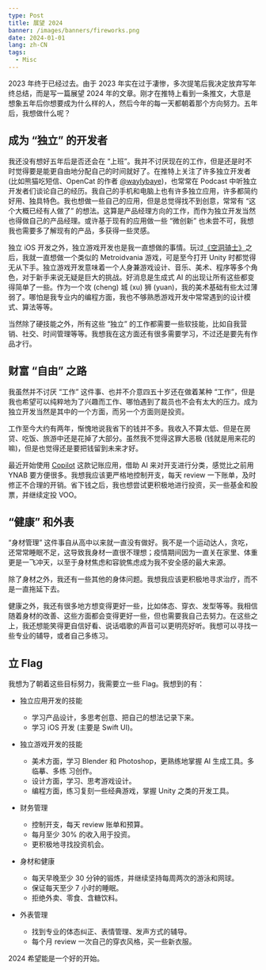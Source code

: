 ```yaml
---
type: Post
title: 展望 2024
banner: /images/banners/fireworks.png
date: 2024-01-01
lang: zh-CN
tags:
  - Misc
---
```


2023 年终于已经过去。由于 2023 年实在过于凄惨，多次提笔后我决定放弃写年终总结，而是写一篇展望 2024 年的文章。刚才在推特上看到一条推文，大意是想象五年后你想要成为什么样的人，然后今年的每一天都朝着那个方向努力。五年后，我想做什么呢？

## 成为 “独立” 的开发者

我还没有想好五年后是否还会在 “上班”。我并不讨厌现在的工作，但是还是时不时觉得要是能更自由地分配自己的时间就好了。在推特上关注了许多独立开发者 (比如熊猫吃短信、OpenCat 的作者 [@waylybaye](https://twitter.com/waylybaye))，也常常在 Podcast 中听独立开发者们谈论自己的经历。我自己的手机和电脑上也有许多独立应用，许多都简约好用、独具特色。我也想做一些自己的应用，但是总觉得找不到创意，常常有 “这个大概已经有人做了” 的想法。这算是产品经理方向的工作，而作为独立开发当然也得做自己的产品经理。或许基于现有的应用做一些 “微创新” 也未尝不可，我想我也需要多了解现有的产品，多获得一些灵感。

独立 iOS 开发之外，独立游戏开发也是我一直想做的事情。玩过[《空洞骑士》](https://www.hollowknight.com/)之后，我就一直想做一个类似的 Metroidvania 游戏，可是至今打开 Unity 时都觉得无从下手。独立游戏开发意味着一个人身兼游戏设计、音乐、美术、程序等多个角色，对于新手来说无疑是巨大的挑战。好消息是生成式 AI 的出现让所有这些都变得简单了一些。作为一个攻 (cheng) 城 (xu) 狮 (yuan)，我的美术基础有些太过薄弱了。哪怕是我专业内的编程方面，我也不够熟悉游戏开发中常常遇到的设计模式、算法等等。

当然除了硬技能之外，所有这些 “独立” 的工作都需要一些软技能，比如自我营销、社交、时间管理等等。我想我在这方面还有很多需要学习，不过还是要先有作品才行。

## 财富 “自由” 之路

我虽然并不讨厌 “工作” 这件事、也并不介意四五十岁还在做着某种 “工作”，但是我也希望可以纯粹地为了兴趣而工作、哪怕遇到了裁员也不会有太大的压力。成为独立开发当然是其中的一个方面，而另一个方面则是投资。

工作至今大约有两年，惭愧地说我省下的钱并不多。我收入不算太低、但是在房贷、吃饭、旅游中还是花掉了大部分。虽然我不觉得这罪大恶极 (钱就是用来花的嘛)，但是也觉得还是要把钱留到未来才好。

最近开始使用 [Copilot](https://copilot.money/) 这款记账应用，借助 AI 来对开支进行分类，感觉比之前用 YNAB 要方便很多。我想我应该更严格地控制开支，每天 review 一下账单，及时修正不合理的开销。省下钱之后，我也想尝试更积极地进行投资，买一些基金和股票，并继续定投 VOO。

## “健康” 和外表

“身材管理” 这件事自从高中以来就一直没有做好。我不是一个运动达人，贪吃，还常常睡眠不足，这导致我身材一直很不理想；疫情期间因为一直关在家里、体重更是一飞冲天，以至于身材焦虑和容貌焦虑成为我不安全感的最大来源。

除了身材之外，我还有一些其他的身体问题。我想我应该更积极地寻求治疗，而不是一直拖延下去。

健康之外，我还有很多地方想变得更好一些，比如体态、穿衣、发型等等。我相信随着身材的改善、这些方面都会变得更好一些，但也需要我自己去努力。在这些之上，我还想能笑得更自信好看、说话唱歌的声音可以更明亮好听。我想可以寻找一些专业的辅导，或者自己多练习。

## 立 Flag

我想为了朝着这些目标努力，我需要立一些 Flag。我想到的有：

- 独立应用开发的技能

  - 学习产品设计，多思考创意、把自己的想法记录下来。
  - 学习 iOS 开发 (主要是 Swift UI)。

- 独立游戏开发的技能

  - 美术方面，学习 Blender 和 Photoshop，更熟练地掌握 AI 生成工具。多临摹、多练
    习创作。
  - 设计方面，学习、思考游戏设计。
  - 编程方面，练习复刻一些经典游戏，掌握 Unity 之类的开发工具。

- 财务管理

  - 控制开支，每天 review 账单和预算。
  - 每月至少 30% 的收入用于投资。
  - 更积极地寻找投资机会。

- 身材和健康

  - 每天早晚至少 30 分钟的锻炼，并继续坚持每周两次的游泳和网球。
  - 保证每天至少 7 小时的睡眠。
  - 拒绝外卖、零食、含糖饮料。

- 外表管理

  - 找到专业的体态纠正、表情管理、发声方式的辅导。
  - 每个月 review 一次自己的穿衣风格，买一些新衣服。

2024 希望能是一个好的开始。
